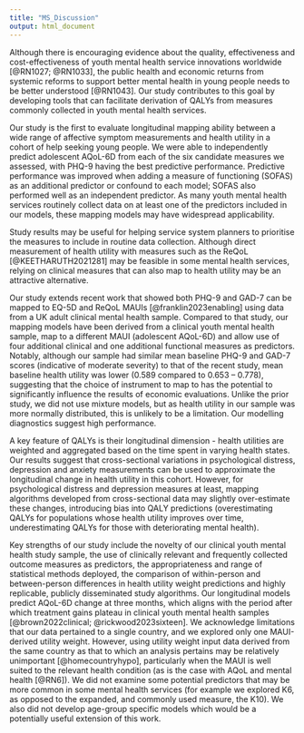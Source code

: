 ```yaml
---
title: "MS_Discussion"
output: html_document
---
```


Although there is encouraging evidence about the quality, effectiveness and cost-effectiveness of youth mental health service innovations worldwide [@RN1027; @RN1033], the public health and economic returns from systemic reforms to support better mental health in young people needs to be better understood [@RN1043]. Our study contributes to this goal by developing tools that can facilitate derivation of QALYs from measures commonly collected in youth mental health services.

Our study is the first to evaluate longitudinal mapping ability between a wide range of affective symptom measurements and health utility in a cohort of help seeking young people. We were able to independently predict adolescent AQoL-6D from each of the six candidate measures we assessed, with PHQ-9 having the best predictive performance. Predictive performance was improved when adding a measure of functioning (SOFAS) as an additional predictor or confound to each model; SOFAS also performed well as an independent predictor. As many youth mental health services routinely collect data on at least one of the predictors included in our models, these mapping models may have widespread applicability.

Study results may be useful for helping service system planners to prioritise the measures to include in routine data collection. Although direct measurement of health utility with measures such as the ReQoL [@KEETHARUTH2021281] may be feasible in some mental health services, relying on clinical measures that can also map to health utility may be an attractive alternative.

Our study extends recent work that showed both PHQ-9 and GAD-7 can be mapped to EQ-5D and ReQoL MAUIs [@franklin2023enabling] using data from a UK adult clinical mental health sample.  Compared to that study, our mapping models have been derived from a clinical youth mental health sample, map to a different MAUI (adolescent AQoL-6D) and allow use of four additional clinical and one additional functional measures as predictors. Notably, although our sample had similar mean baseline PHQ-9 and GAD-7 scores (indicative of moderate severity) to that of the recent study, mean baseline health utility was lower (0.589 compared to 0.653 – 0.778), suggesting that the choice of instrument to map to has the potential to significantly influence the results of economic evaluations. Unlike the prior study, we did not use mixture models, but as health utility in our sample was more normally distributed, this is unlikely to be a limitation. Our modelling diagnostics suggest high performance.

A key feature of QALYs is their longitudinal dimension - health utilities are weighted and aggregated based on the time spent in varying health states. Our results suggest that cross-sectional variations in psychological distress, depression and anxiety measurements can be used to approximate the longitudinal change in health utility in this cohort. However, for psychological distress and depression measures at least, mapping algorithms developed from cross-sectional data may slightly over-estimate these changes, introducing bias into QALY predictions (overestimating QALYs for populations whose health utility improves over time, underestimating QALYs for those with deteriorating mental health). 

Key strengths of our study include the novelty of our clinical youth mental health study sample, the use of clinically relevant and frequently collected outcome measures as predictors, the appropriateness and range of statistical methods deployed, the comparison of within-person and between-person differences in health utility weight predictions and highly replicable, publicly disseminated study algorithms. Our longitudinal models predict AQoL-6D change at three months, which aligns with the period after which treatment gains plateau in clinical youth mental health samples [@brown2022clinical; @rickwood2023sixteen]. We acknowledge limitations that our data pertained to a single country, and we explored only one MAUI-derived utility weight. However, using utility weight input data derived from the same country as that to which an analysis pertains may be relatively unimportant [@homecountryhypo], particularly when the MAUI is well suited to the relevant health condition (as is the case with AQoL and mental health [@RN6]). We did not examine some potential predictors that may be more common in some mental health services (for example we explored K6, as opposed to the expanded, and commonly used measure, the K10). We also did not develop age-group specific models which would be a potentially useful extension of this work. 